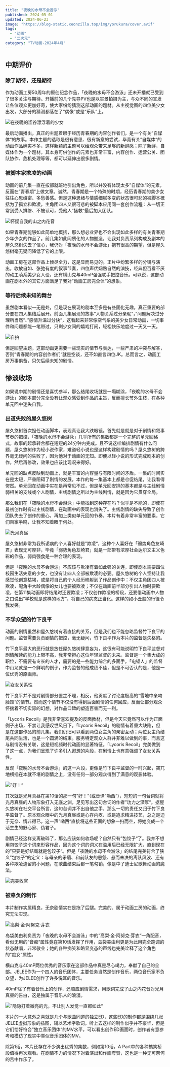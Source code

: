 ```yaml
---
title: "夜晚的水母不会游泳"
published: 2024-05-01
updated: 2024-06-23
image: "https://blog-static.xeonzilla.top/img/yorukura/cover.avif"
tags:
  - "动画"
  - "二次元"
category: "TV动画-2024年4月"
---
```


## 中期评价
### 除了期待，还是期待
作为动画工房50周年的原创纪念作品，「夜晚的水母不会游泳」还未开播就已受到了很多关注与期待。开播前的几个先导PV也是以实景拍摄为主，与众不同的宣发让各位观众更加好奇，使大家纷纷猜测这部动画的题材。从主视觉图的四位美少女出发，大部分的猜测都落在了“偶像”或是“乐队”上。

<Image src="https://blog-static.xeonzilla.top/img/yorukura/01.avif" alt="在夜晚的涩谷漂浮着的少女" quality="max" inferSize />

最后动画播出，真正的主题着眼于经历青春期的内容创作者们，是一个有关”自媒体“的故事。本作主题的选取是很有意思、很有新意的尝试，毕竟有关”自媒体“的动画作品确实不多，这样新颖的主题可以给观众带来足够的新鲜感；除了新鲜，自媒体作为一个题材，其本身可供创作的元素也非常丰富，内容创作、运营公关、团队协作、危机处理等等，都可以延伸出很多剧情。

### 被脚本家欺凌的动画
动画的前几集一直在按部就班地引出角色，所以并没有体现太多”自媒体“的元素，反而在”青春期“上做文章。诚然，青春期是一个特殊的时期，经历青春期的美少女往往心思缜密、多愁善感。但是这种思绪与情感细腻多变的状态很可悲的被脚本概括为了孤立和欺凌，主角团四人又很可悲的被脚本应用同一套创作流程：从一切正常到受人排挤、不被认可，受他人”拯救“最后加入团队。

<Image src="https://blog-static.xeonzilla.top/img/yorukura/02.avif" alt="怀疑自我的山之内花音" quality="max" inferSize />

如果青春期能够如此简单地概括，那么想必业界也不会出现如此多样的有关青春期少年少女的作品了。前几集如此同质化的人物塑造，让我对负责系列构成及剧本的屋久悠树失去了信心，我仍对「夜晚的水母不会游泳」抱有很高的期望，但是屋久悠树毫无疑问降低了它的上限。

动画工房在这部作品上倾尽全力，这是显而易见的。正片中纷繁多样的分镜与演出，收放自如、张弛有度的叙事节奏，四位声优娴熟自然的演技，经典但百看不厌的动工萌系美少女人设，还有横山克与40mP强强联手把控音乐。可以说，这部动画在剧本外的其它方面满足了我对”动画工房完全体“的想象。

### 等待后续未知的舞台
虽然剧本看似一无是处，但是现在展现的剧本至多是有些固化无趣，真正重要的部分要在四人集结后展开。前面几集展现的故事”人物关系过分亲昵“，”问题解决过分理所当然“、”感情升温过分快“，这看起来非常像空气系的美少女日常动画，一切事件和问题都能一笔带过，只剩少女间的嬉戏打闹，轻松快乐地度过一天又一天。

<Image src="https://blog-static.xeonzilla.top/img/yorukura/03.avif" alt="自拍" quality="max" inferSize />

但是回望主题，这部动画更需要一些现实的情节与表达，一些严肃的冲突与解答，否则”青春期的内容创作者们“就是空谈，还不如直言四位JK。总而言之，动画工房万事俱备，只欠后续未知的剧情。

## 惨淡收场
如果说中期的剧情还是喜忧参半，那么结尾收场就是一塌糊涂，「夜晚的水母不会游泳」的剧本部分完全没有让观众感受到作品的主旨，反而擅长节外生枝，在各种单元回中迷失自我。

### 出道失败的屋久悠树
屋久悠树首次担任动画脚本，表现真让我大跌眼镜。首先就是就是对于剧情和叙事节奏的把控，「夜晚的水母不会游泳」几乎所有的集数都是一个完整的单元回格式，故事的起承转合都在短短的24分钟内完成。且不说这样编排剧情有什么问题，屋久悠树作为轻小说作家，难道轻小说也是这样构建剧情的吗？屋久悠树的跨界毫无疑问的失败了，因为他对于动画的无知。即便以轻小说的形式完成剧本的创作，然后再修改，效果也应该比现况来得好。

单元回的缺点反映到动画上，就是丰富的内容量与有限时间的矛盾。一集的时间实在是太短，严重阻碍了剧情的发展，本作的每一集基本上都是仓促结尾，让我看得愕然。单元回在动画中实在是再常见不过，但是单元回安排的基本都是与主线剧情弱相关的支线或个人剧情，主线剧情之所以为主线剧情，就是因为它贯穿全局。

那么我们在「夜晚的水母不会游泳」中能找到这种存在吗？似乎是不能的，即使在最初创作时有过主线剧情，在动画中的表现也消失了。主线剧情的缺失导致了创作团队失去了创作的重心，再加上类似单元回的节奏，本片有着非常丰富的要素，它们百家争鸣，让我不知着眼于何处。

<Image src="https://blog-static.xeonzilla.top/img/yorukura/04.avif" alt="光月真昼" quality="max" inferSize />

屋久悠树非常为我所诟病的个人喜好就是”欺凌“，这种个人喜好在「弱势角色友崎君」表现无可厚非，毕竟「弱势角色友崎君」就是一部带有浓厚社会达尔文主义色彩的作品，弱肉强食是一种合理的表现。

但是「夜晚的水母不会游泳」不应该与欺凌有着如此强的关连，即使剧本需要四位校园生活失意的少女，也没有让四人全部被欺凌的必要。屋久悠树的个人坚持让我感觉他创意枯竭，或是将自己的个人经历映射到了作品创作中：不仅主角团四人被欺凌，配角中大龄偶像的女儿也要被欺凌；不仅在动画前半部分引出人物时要欺凌，在第11集动画即将结尾时还要欺凌；不仅创作欺凌的桥段，还要借动画中人物之口说出”学校就是这样的地方“，将自己的病态正当化。这样的如小丑般的行径令我发笑。

### 不孚众望的竹下良平
动画的剧情虽然和屋久悠树有着直接的关系，但是我们也不能忽略监督竹下良平的问题。监督需要负责剧情的把控，毫无疑问，竹下良平作为本片的监督是失格的。

竹下良平最大的恶行就是放任屋久悠树肆意妄为，这很有可能说明竹下良平监督对剧情解读的能力上限不高，我非常担心这位年轻监督的未来。监督是一个集大成的职位，不需要有专长的人才，需要的是一些能力综合的多面手。「电锯人」的监督中山龙就是一个鲜明的例子，作为监督的他成绩不佳，但是不可否认的是，他是一位优秀的原画师。

<Image src="https://blog-static.xeonzilla.top/img/yorukura/05.avif" alt="女女关系性" quality="max" inferSize />

竹下良平并不是对剧情部分置之不理，相反，他贡献了讨论度极高的”雪地中亲吻脸颊“的情节。然而这个情节不仅没有得到后面剧情的任何回应，反而让部分观众怀揣着不切实际的幻想，对作品口碑的塑造百害而无一利。

「Lycoris Recoil」是我非常喜欢提及的反面教材，但是今天它竟然可以作为正面例子出场，不禁让我感叹世风日下。「Lycoris Recoil」的剧情有着重大缺陷，但是在这部作品的前几集，我们仍旧可以看到两位女主角的亲密互动；两位女主角结尾共同生活，也是一个圆满的结束。服务特定观众人群并非难以做到的事，而且这与剧情没有关联，这是短视频时代动画的显著特征。「Lycoris Recoil」完美做到了这一点，为我们呈现了许多引人遐想的片段，在剧情上也有意强调了女女关系性。

反观「夜晚的水母不会游泳」的这一片段，更像是竹下良平监督的一时兴起，突兀地横插在本就不堪的剧情之上，没有任何一部分观众得到了满意的观影体验。

<Image src="https://blog-static.xeonzilla.top/img/yorukura/06.avif" alt="”好！“" quality="max" inferSize />

其次就是光月真昼在第10话的那一句”好！“（或音译”呦西“），短短的一句台词就将光月真昼的人物形象打入无底之渊，足见写出这句台词的作者”功力之深厚“。据屋久悠树在社交平台所言，这句台词并不出自他之手，那么一切的责任又归于竹下良平监督了。原本观众眼中的光月真昼或是心存内疚、或是追求精进技艺，总之是迫于无奈、情非得已。这一声”呦西“直接将这些正面的想象一扫而空，将她变成一个活生生的野心家、伪君子。

剧情已经这样支离破碎了，那么应该如何收场呢？自然只有”包饺子“了。我并不想用包饺子这个词来形容作品，因为这个词的词义在滥用后已经无限扩大，直到现在的”只要是好结局就是包饺子“。但是「夜晚的水母不会游泳」的结尾完美符合了狭义”包饺子“的定义：与母亲的矛盾、和前队友的恩怨、悬而未决的离队风波、还有各种欺凌遗留的小问题，在歌曲结束后都一笔勾销，像是中了迪士尼歌舞动画的魔法。

<Image src="https://blog-static.xeonzilla.top/img/yorukura/07.avif" alt="完美收官" quality="max" inferSize />

### 被辜负的制作
本片制作实属精良，无奈剧情实在是拖了后腿。完美的、属于动画工房的动画，终究无法实现。

<Image src="https://blog-static.xeonzilla.top/img/yorukura/08.avif" alt="高梨·金·阿努克·芽衣" quality="max" inferSize />

岛袋美由利负责为「夜晚的水母不会游泳」中的”高梨·金·阿努克·芽衣“一角配音，看似无用的”音痴“属性竟在第10话发挥了作用，岛袋美由利更是为此用完全跑调的状态献唱，非常敬业；她的各种痴笑和略显变态的声线也完美诠释了这个角色的”痴女“属性。

横山克与40mP两位优秀的音乐家在这部作品中真是尽心竭力，奉献了自己的全部。JELEE作为一个四人的音乐团体，主要任务当然是创作音乐，两位音乐家不负众望，为JELEE创作了许多悦耳的音乐。

40mP除了有着音乐上的创作，还顺应剧情需求，用歌词完成了山之内花音对光月真昼的告白，这是独属于音乐人的浪漫。

<Image src="https://blog-static.xeonzilla.top/img/yorukura/09.avif" alt="”隐隐打着微亮的光，不让别人发觉一直都如此“" quality="max" inferSize />

本片的一大意外之喜就是几个与歌曲同道的独立ED，这些ED的制作都是围绕几张JELEE虚拟形象的插图，辅以艺术字歌词。听上去这样的制作似乎并不豪华，但是它们恰好符合”独立音乐团体“的MV水平，可以看出创作ED画面时，创作者有意参考和模仿了现实中类似音乐团体的MV。

除第1话，本片还存在不少演出优秀的集数，例如第10话，A Part中的各种搞笑桥段值得再次观看。在剧情不力的情况下对着演出和作画夸赞，这也是一种无可奈何的苦中作乐了。


